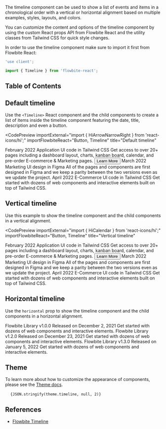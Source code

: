 
The timeline component can be used to show a list of events and items in a chronological order with a vertical or horizontal alignment based on multiple examples, styles, layouts, and colors.

You can customize the content and options of the timeline component by using the custom React props API from Flowbite React and the utility classes from Tailwind CSS for quick style changes.

In order to use the timeline component make sure to import it first from Flowbite React:

```jsx
'use client';

import { Timeline } from 'flowbite-react';
```

## Table of Contents

## Default timeline

Use the `<Timeline>` React component and the child components to create a list of items inside the timeline component featuring the date, title, description and even a button.

<CodePreview
  importExternal="import { HiArrowNarrowRight } from 'react-icons/hi';"
  importFlowbiteReact="Button, Timeline"
  title="Default timeline"
>
  <Timeline>
    <Timeline.Item>
      <Timeline.Point />
      <Timeline.Content>
        <Timeline.Time>February 2022</Timeline.Time>
        <Timeline.Title>Application UI code in Tailwind CSS</Timeline.Title>
        <Timeline.Body>
          Get access to over 20+ pages including a dashboard layout, charts, kanban board, calendar, and pre-order
          E-commerce & Marketing pages.
        </Timeline.Body>
        <Button color="gray">
          Learn More
          <HiArrowNarrowRight className="ml-2 h-3 w-3" />
        </Button>
      </Timeline.Content>
    </Timeline.Item>
    <Timeline.Item>
      <Timeline.Point />
      <Timeline.Content>
        <Timeline.Time>March 2022</Timeline.Time>
        <Timeline.Title>Marketing UI design in Figma</Timeline.Title>
        <Timeline.Body>
          All of the pages and components are first designed in Figma and we keep a parity between the two versions even
          as we update the project.
        </Timeline.Body>
      </Timeline.Content>
    </Timeline.Item>
    <Timeline.Item>
      <Timeline.Point />
      <Timeline.Content>
        <Timeline.Time>April 2022</Timeline.Time>
        <Timeline.Title>E-Commerce UI code in Tailwind CSS</Timeline.Title>
        <Timeline.Body>
          Get started with dozens of web components and interactive elements built on top of Tailwind CSS.
        </Timeline.Body>
      </Timeline.Content>
    </Timeline.Item>
  </Timeline>
</CodePreview>

## Vertical timeline

Use this example to show the timeline component and the child components in a vertical alignment.

<CodePreview
  importExternal="import { HiCalendar } from 'react-icons/hi';"
  importFlowbiteReact="Button, Timeline"
  title="Vertical timeline"
>
  <Timeline>
    <Timeline.Item>
      <Timeline.Point icon={HiCalendar} />
      <Timeline.Content>
        <Timeline.Time>February 2022</Timeline.Time>
        <Timeline.Title>Application UI code in Tailwind CSS</Timeline.Title>
        <Timeline.Body>
          Get access to over 20+ pages including a dashboard layout, charts, kanban board, calendar, and pre-order
          E-commerce & Marketing pages.
        </Timeline.Body>
        <Button color="gray">
          Learn More
          <HiArrowNarrowRight className="ml-2 h-3 w-3" />
        </Button>
      </Timeline.Content>
    </Timeline.Item>
    <Timeline.Item>
      <Timeline.Point icon={HiCalendar} />
      <Timeline.Content>
        <Timeline.Time>March 2022</Timeline.Time>
        <Timeline.Title>Marketing UI design in Figma</Timeline.Title>
        <Timeline.Body>
          All of the pages and components are first designed in Figma and we keep a parity between the two versions even
          as we update the project.
        </Timeline.Body>
      </Timeline.Content>
    </Timeline.Item>
    <Timeline.Item>
      <Timeline.Point icon={HiCalendar} />
      <Timeline.Content>
        <Timeline.Time>April 2022</Timeline.Time>
        <Timeline.Title>E-Commerce UI code in Tailwind CSS</Timeline.Title>
        <Timeline.Body>
          Get started with dozens of web components and interactive elements built on top of Tailwind CSS.
        </Timeline.Body>
      </Timeline.Content>
    </Timeline.Item>
  </Timeline>
</CodePreview>

## Horizontal timeline

Use the `horizontal` prop to show the timeline component and the child components in a horizontal alignment.

<CodePreview importExternal="import { HiCalendar } from 'react-icons/hi';" title="Stepper timeline">
  <Timeline horizontal>
    <Timeline.Item>
      <Timeline.Point icon={HiCalendar} />
      <Timeline.Content>
        <Timeline.Title>Flowbite Library v1.0.0</Timeline.Title>
        <Timeline.Time>Released on December 2, 2021</Timeline.Time>
        <Timeline.Body>Get started with dozens of web components and interactive elements.</Timeline.Body>
      </Timeline.Content>
    </Timeline.Item>
    <Timeline.Item>
      <Timeline.Point icon={HiCalendar} />
      <Timeline.Content>
        <Timeline.Title>Flowbite Library v1.2.0</Timeline.Title>
        <Timeline.Time>Released on December 23, 2021</Timeline.Time>
        <Timeline.Body>Get started with dozens of web components and interactive elements.</Timeline.Body>
      </Timeline.Content>
    </Timeline.Item>
    <Timeline.Item>
      <Timeline.Point icon={HiCalendar} />
      <Timeline.Content>
        <Timeline.Title>Flowbite Library v1.3.0</Timeline.Title>
        <Timeline.Time>Released on January 5, 2022</Timeline.Time>
        <Timeline.Body>Get started with dozens of web components and interactive elements.</Timeline.Body>
      </Timeline.Content>
    </Timeline.Item>
  </Timeline>
</CodePreview>

## Theme

To learn more about how to customize the appearance of components, please see the [Theme docs](/docs/customize/theme).

<pre className="language-tsx">
  <code>{JSON.stringify(theme.timeline, null, 2)}</code>
</pre>

## References

- [Flowbite Timeline](https://flowbite.com/docs/components/timeline/)
